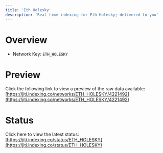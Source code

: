 ```yaml
---
title: 'Eth Holesky'
description: 'Real time indexing for Eth Holesky; delivered to you'
---
```


# Overview
- Network Key: `ETH_HOLESKY`

# Preview
Click the following link to view a preview of the raw data available: [https://jiti.indexing.co/networks/ETH_HOLESKY/4221492](https://jiti.indexing.co/networks/ETH_HOLESKY/4221492)

# Status
Click here to view the latest status: [https://jiti.indexing.co/status/ETH_HOLESKY](https://jiti.indexing.co/status/ETH_HOLESKY)
